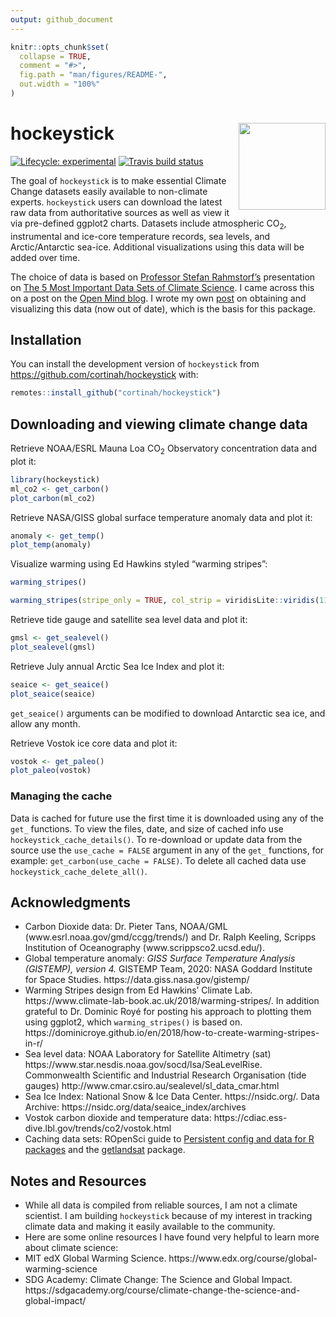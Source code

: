 ```yaml
---
output: github_document
---
```


<!-- README.md is generated from README.Rmd. Please edit that file -->

```r
knitr::opts_chunk$set(
  collapse = TRUE,
  comment = "#>",
  fig.path = "man/figures/README-",
  out.width = "100%"
)
```

# hockeystick <img src='man/figures/logo.png' align="right" height="139" />

<!-- badges: start -->
[![Lifecycle: experimental](https://img.shields.io/badge/lifecycle-experimental-orange.svg)](https://www.tidyverse.org/lifecycle/#experimental)
[![Travis build status](https://travis-ci.com/cortinah/hockeystick.svg?branch=master)](https://travis-ci.com/cortinah/hockeystick)
<!-- badges: end -->

The goal of `hockeystick` is to make essential Climate Change datasets easily available to non-climate experts. `hockeystick` users can download the latest raw data from authoritative sources as well as view it via pre-defined ggplot2 charts. Datasets include atmospheric CO<sub>2</sub>, instrumental and ice-core temperature records, sea levels, and Arctic/Antarctic sea-ice. Additional visualizations using this data will be added over time.

The choice of data is based on [Professor Stefan Rahmstorf's ](http://www.pik-potsdam.de/~stefan/) presentation on [The 5 Most Important Data Sets of Climate Science](http://www.pik-potsdam.de/~stefan/5datasets_rahmstorf.pdf). I came across this on a post on the [Open Mind blog](https://tamino.wordpress.com/2018/11/01/the-5-most-important-data-sets-of-climate-science/). I wrote my own [post](http://rethinking.rbind.io/2018/11/16/the-top-five-climate-charts-using-ggplot2/) on obtaining and visualizing this data (now out of date), which is the basis for this package.

## Installation

You can install the development version of `hockeystick` from [https://github.com/cortinah/hockeystick](https://github.com/cortinah/hockeystick) with:

``` r
remotes::install_github("cortinah/hockeystick")
```

## Downloading and viewing climate change data

Retrieve NOAA/ESRL Mauna Loa CO<sub>2</sub> Observatory concentration data and plot it:

```r
library(hockeystick)
ml_co2 <- get_carbon()
plot_carbon(ml_co2)
```

Retrieve NASA/GISS global surface temperature anomaly data and plot it:

```r
anomaly <- get_temp()
plot_temp(anomaly)
```

Visualize warming using Ed Hawkins styled "warming stripes":
```r
warming_stripes()
```
```r
warming_stripes(stripe_only = TRUE, col_strip = viridisLite::viridis(11))
```

Retrieve tide gauge and satellite sea level data and plot it:

```r
gmsl <- get_sealevel()
plot_sealevel(gmsl)
```

Retrieve July annual Arctic Sea Ice Index and plot it:

```r
seaice <- get_seaice()
plot_seaice(seaice)
```

`get_seaice()` arguments can be modified to download Antarctic sea ice, and allow any month.

Retrieve Vostok ice core data and plot it:

```r
vostok <- get_paleo()
plot_paleo(vostok)
```

### Managing the cache
Data is cached for future use the first time it is downloaded using any of the `get_` functions. To view the files, date, and size of cached info use `hockeystick_cache_details()`.  To re-download or update data from the source use the `use_cache = FALSE` argument in any of the `get_` functions, for example: `get_carbon(use_cache = FALSE)`.  To delete all cached data use `hockeystick_cache_delete_all()`.

## Acknowledgments
- Carbon Dioxide data: Dr. Pieter Tans, NOAA/GML (www.esrl.noaa.gov/gmd/ccgg/trends/) and Dr. Ralph Keeling, Scripps Institution of Oceanography (www.scrippsco2.ucsd.edu/).
- Global temperature anomaly: *GISS Surface Temperature Analysis (GISTEMP), version 4.* GISTEMP Team, 2020: NASA Goddard Institute for Space Studies. https://data.giss.nasa.gov/gistemp/
- Warming Stripes design from Ed Hawkins' Climate Lab. https://www.climate-lab-book.ac.uk/2018/warming-stripes/. In addition grateful to Dr. Dominic Royé for posting his approach to plotting them using ggplot2, which `warming_stripes()` is based on. https://dominicroye.github.io/en/2018/how-to-create-warming-stripes-in-r/
- Sea level data: NOAA Laboratory for Satellite Altimetry (sat) https://www.star.nesdis.noaa.gov/socd/lsa/SeaLevelRise. Commonwealth Scientific and Industrial Research Organisation (tide gauges) http://www.cmar.csiro.au/sealevel/sl_data_cmar.html
- Sea Ice Index: National Snow & Ice Data Center. https://nsidc.org/.
Data Archive: https://nsidc.org/data/seaice_index/archives
- Vostok carbon dioxide and temperature data: https://cdiac.ess-dive.lbl.gov/trends/co2/vostok.html
- Caching data sets: ROpenSci guide to [Persistent config and data for R packages](https://blog.r-hub.io/2020/03/12/user-preferences/) and the [getlandsat](https://docs.ropensci.org/getlandsat/) package.

## Notes and Resources
- While all data is compiled from reliable sources, I am not a climate scientist. I am building `hockeystick` because of my interest in tracking climate data and making it easily available to the community.
- Here are some online resources I have found very helpful to learn more about climate science:
- MIT edX Global Warming Science. https://www.edx.org/course/global-warming-science
- SDG Academy: Climate Change: The Science and Global Impact. https://sdgacademy.org/course/climate-change-the-science-and-global-impact/


